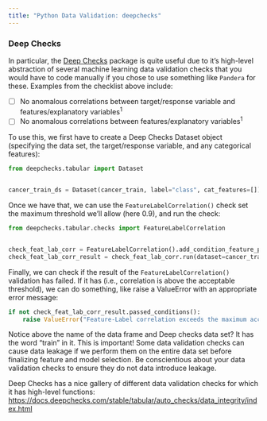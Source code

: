 ```yaml
---
title: "Python Data Validation: deepchecks"
---
```


### Deep Checks

In particular, the [Deep Checks](https://docs.deepchecks.com) package is quite useful
due to it's high-level abstraction of several machine learning data validation checks
that you would have to code manually if you chose to use something like `Pandera` for these.
Examples from the checklist above include:

- [ ] No anomalous correlations between target/response variable and features/explanatory variables^1^
- [ ] No anomalous correlations between features/explanatory variables^1^

To use this, we first have to create a Deep Checks Dataset object
(specifying the data set, the target/response variable, and any categorical features):

```python
from deepchecks.tabular import Dataset


cancer_train_ds = Dataset(cancer_train, label="class", cat_features=[])
```

Once we have that, we can use the `FeatureLabelCorrelation()` check
set the maximum threshold we'll allow (here 0.9),
and run the check:

```python
from deepchecks.tabular.checks import FeatureLabelCorrelation


check_feat_lab_corr = FeatureLabelCorrelation().add_condition_feature_pps_less_than(0.9)
check_feat_lab_corr_result = check_feat_lab_corr.run(dataset=cancer_train_ds)
```

Finally, we can check if the result of the `FeatureLabelCorrelation()` validation has failed.
If it has (i.e., correlation is above the acceptable threshold),
we can do something, like raise a ValueError with an appropriate error message:

```python
if not check_feat_lab_corr_result.passed_conditions():
    raise ValueError("Feature-Label correlation exceeds the maximum acceptable threshold.")
```

:::{.callout-note}
Notice above the name of the data frame and Deep checks data set?
It has the word "train" in it.
This is important!
Some data validation checks can cause data leakage
if we perform them on the entire data set
before finalizing feature and model selection.
Be conscientious about your data validation checks
to ensure they do not data introduce leakage.
:::

Deep Checks has a nice gallery of different data validation checks
for which it has high-level functions:
<https://docs.deepchecks.com/stable/tabular/auto_checks/data_integrity/index.html>
